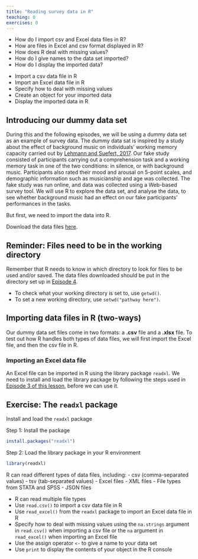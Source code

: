 ```yaml
---
title: "Reading survey data in R"
teaching: 0
exercises: 0
---
```


:::::::::::::::::::::::::::::::::::::: questions 

- How do I import csv and Excel data files in R?
- How are files in Excel and csv format displayed in R?
- How does R deal with missing values?
- How do I give names to the data set imported?
- How do I display the imported data?

::::::::::::::::::::::::::::::::::::::::::::::::

::::::::::::::::::::::::::::::::::::: objectives

- Import a csv data file in R
- Import an Excel data file in R
- Specify how to deal with missing values
- Create an object for your imported data
- Display the imported data in R

::::::::::::::::::::::::::::::::::::::::::::::::

## Introducing our dummy data set 
During this and the following episodes, we will be using a dummy data set as an example of survey data. The dummy data sat is inspired by a study about the effect of background music on individuals’ working memory capacity carried out by [Lehmann and Suefert, 2017](https://www.frontiersin.org/journals/psychology/articles/10.3389/fpsyg.2017.01902/full). Our fake study consisted of  participants carrying out a comprehension task and a working memory task in one of the two conditions: in silence, or with background music. Participants also rated their mood and arousal on 5-point scales, and demographic information such as musicianship and age was collected. The fake study was run online, and data was collected using a Web-based survey tool. We will use R to explore the data set, and analyse the data, to see whether background music had an effect on our fake participants’ performances in the tasks.

But first, we need to import the data into R. 

Download the data files [here](https://drive.google.com/drive/folders/18bMh1zofsAdbwdsm7NwzsELXPBwYoUn9?usp=share_link). 

:::::::::::: callout
## Reminder: Files need to be in the working directory
    
Remember that R needs to know in which directory to look for files to be used and/or saved. The data files downloaded should be put in the directory set up in [Episode 4](https://acceleratingdigitalskills.github.io/intro-to-R-for-MRs/creating-directory-structure.html). 

+ To check what your working directory is set to, use `getwd()`.
+ To set a new working directory, use `setwd("pathway here")`.

:::::::::::::::::

## Importing data files in R (two-ways)

Our dummy data set files come in two formats: a **.csv** file and a **.xlsx** file. To test out how R handles both types of data files, we will first import the Excel file, and then the csv file in R. 

### Importing an Excel data file

An Excel file can be imported in R using the library package `readxl`. We need to install and load the library package by following the steps used in [Episode 3 of this lesson](https://acceleratingdigitalskills.github.io/intro-to-R-for-MRs/getting-started-with-R.html), before we can use it. 

::::::::::::::: challenge
## Exercise: The `readxl` package

Install and load the `readxl` package

::::::::: solution 

Step 1: Install the package

``` r
install.packages("readxl")
```

Step 2: Load the library package in your R environment

```r
library(readxl)
```

:::::::::::::
::::::::::::::::::::::::::





R can read different types of data files, including:
- csv (comma-separated values) 
- tsv (tab-separated values)
- Excel files
- XML files
- File types from STATA and SPSS 
- JSON files 


:::::::::::: keypoints

- R can read multiple file types
- Use `read.csv()` to import a csv data file in R
- Use `read_excel()` from the `readxl` package to import an Excel data file in R
- Specify how to deal with missing values using the `na.strings` argument in `read.csv()` when importing a csv file or the `na` argument in `read_excel()` when importing an Excel file
- Use the assign operator `<-` to give a name to your data set
- Use `print` to display the contents of your object in the R console

:::::::::::::::::::::
